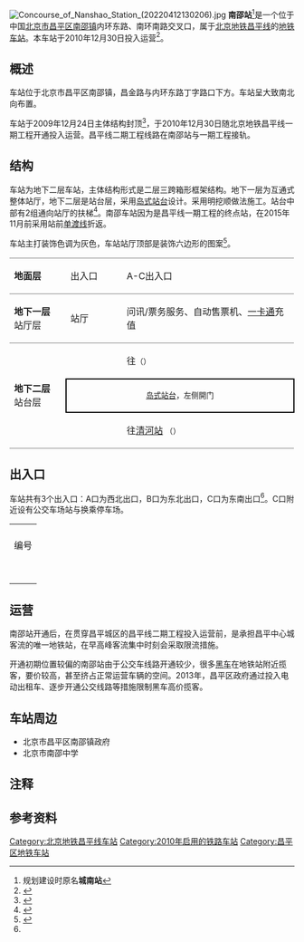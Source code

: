 {{noteTA 
|G1 =Railway}}
{{Infobox station
|name = 南邵
|eng_name = Nanshao
|linecolour = {{北京地铁颜色|昌}}
|image = Platform of Nanshao Station (20220412130108).jpg
|caption = 南邵站站台
|other_name = 
|country = {{PRC}}
|borough = [[北京市|北京市]][[昌平区|昌平区]][[南邵镇|南邵镇]]
|address = 内环东路、南环南路交叉口
|coordinates = {{coord|40|12|18.78|N|116|16|53.57|E|type:railwaystation|display=inline,title}}
|elevation = 
|operator = [[北京市地铁运营有限公司|北京市地铁运营有限公司]]
|lines = {{北京地铁线路名|昌|SL}}
|distance = 
|platform = 1座[[岛式站台|岛式站台]]
|tracks = 2条
|bus_routes = 
|bus_stands = 
|connections = 公交站：地铁南邵站
|structure = 地下车站
|hall = 整体式站厅
|depth = 
|levels = 
|interchange = 
|exits = 3个
|elevator = 
|escalator = 
|architect = 
|architectural_style = 
|colour = 
|type = 
|status = 运营中
|code = 
|zone = 
|classification = 
|website = 
|built = 
|opened = 2010年12月30日
|pass_year = 
|passengers = 
|pass_system = 
|pass_rank = 
|mpassengers = 
|trains = 
|station_hours = 
|hours = 
|first = {{北京地铁线路名|昌|S}}
:往{{北京地铁起讫站|昌平|L}}：05:55
:往{{北京地铁起讫站|昌平|R}}：06:00
|last = {{北京地铁线路名|昌|S}}
:往{{北京地铁起讫站|昌平|L}}：23:59
:往{{北京地铁起讫站|昌平|R}}：23:04
:往{{站|朱辛庄}}：23:49
|adjacent = {{adjacent stations|system=北京地铁|line=昌|left=北邵洼|right=沙河高教园|note-left=1.958km|note-mid=距离[[昌平西山口站|昌平西山口]]10.795km|note-right=5.357km}}
|other_services = 
|route_map = {{Routemap|inline=yes|map=
utSTRf\utSTRg~~ ~~{{rmr|Licon=U|{{stl|北京地铁|北邵洼}}}}
utSTR+BSl\utSTR+BSr
utSTR+BSl\utSTR+BSr
utABZg2\utSTR+tc3
utSTR+tc1\utABZg+4
utSTRe\utSTRe
uSTRf\uSTRg~~ ~~{{rmr|Licon=D|{{stl|北京地铁|沙河高教园}}}}
}}
}}
[[File:Concourse_of_Nanshao_Station_(20220412130206).jpg|thumb]]
'''南邵站'''<ref group="注">规划建设时原名'''城南站'''</ref>是一个位于中国[[北京市|北京市]][[昌平区|昌平区]][[南邵镇|南邵镇]]内环东路、南环南路交叉口，属于[[北京地铁|北京地铁]][[北京地铁昌平线|昌平线]]的[[地铁车站|地铁车站]]。本车站于2010年12月30日投入运营<ref>{{cite web|url=http://zhengwu.beijing.gov.cn/bmfu/bmts/t1147349.htm|title=五条地铁新线最小发车间隔五分钟|author=刘冕 刘欢|work=北京日报|date=2010-12-31|accessdate=2011-01-08}}{{dead link|date=2017年11月 |bot=InternetArchiveBot |fix-attempted=yes }}</ref>。

== 概述 ==
车站位于北京市昌平区南邵镇，昌金路与内环东路丁字路口下方。车站呈大致南北向布置。

车站于2009年12月24日主体结构封顶<ref>{{cite web|url=http://www.cprt.com.cn/news/sz/20091224/n25435264.html|title=北京轨道交通昌平线城南站主体封顶|date=2009-12-24|accessdate=2010-08-11|deadurl=yes|archiveurl=https://web.archive.org/web/20101228123112/http://www.cprt.com.cn/news/sz/20091224/n25435264.html|archivedate=2010-12-28}}</ref>，于2010年12月30日随北京地铁昌平线一期工程开通投入运营。昌平线二期工程线路在南邵站与一期工程接轨。

== 结构 ==

车站为地下二层车站，主体结构形式是二层三跨箱形框架结构。地下一层为互通式整体站厅，地下二层是站台层，采用[[岛式站台|岛式站台]]设计。采用明挖顺做法施工。站台中部有2组通向站厅的扶梯<ref name="zhandian">{{cite web|url=http://www.bjsubway.com/station/xltcx/linecp/2013-08-26/245.html|title=站点及周边信息：昌平线南邵站|publisher=北京地铁|date=2013-08-26|accessdate=2016-01-13|archive-date=2016-03-05|archive-url=https://web.archive.org/web/20160305162521/http://www.bjsubway.com/station/xltcx/linecp/2013-08-26/245.html|dead-url=no}}</ref>。南邵车站因为是昌平线一期工程的终点站，在2015年11月前采用站前[[单渡线|单渡线]]折返。

车站主打装饰色调为灰色，车站站厅顶部是装饰六边形的图案<ref>{{cite web|url=http://news.sina.com.cn/c/2010-07-22/132220735510.shtml|title=北京地铁昌平线高架站似蜂巢 由鸟巢设计师设计|date=2010-07-22|accessdate=2010-08-11|publisher=[[新浪|新浪]]|archive-date=2010-07-26|archive-url=https://web.archive.org/web/20100726074733/http://news.sina.com.cn/c/2010-07-22/132220735510.shtml|dead-url=no}}</ref>。

{|cellspacing=0 cellpadding=3
|style="border-bottom:solid 1px gray;border-top:solid 1px gray;" width=100|'''地面层'''
|style="border-top:solid 1px gray;border-bottom:solid 1px gray;" width=100|出入口
|style="border-top:solid 1px gray;border-bottom:solid 1px gray;" width=350|A-C出入口
|-
|style="border-bottom:solid 1px gray;"|'''地下一层'''<br/>站厅层
|style="border-bottom:solid 1px gray;"|站厅
|style="border-bottom:solid 1px gray;"|问讯/票务服务、自动售票机、[[北京市政交通一卡通|一卡通]]充值
|-
|style="border-bottom:solid 1px gray;" rowspan=3|'''地下二层'''<br/>站台层
|{{arrow|L}}
|{{北京地铁线路名|昌|c}}往{{站|昌平西山口}}<small>（{{站|北邵洼}}）</small>
|-
|style="border-right:solid 2px black;border-left:solid 2px black;border-top:solid 2px black;border-bottom:solid 2px black;" colspan=2|<center><small>[[岛式站台|岛式站台]]，左侧開门</small></center>
|-
|style="border-bottom:solid 1px gray;"|{{arrow|R}}
|style="border-bottom:solid 1px gray;"|{{北京地铁线路名|昌|c}}往[[清河站#地铁站|清河站]] <!--{{站|蓟门桥}}-->  <small>（{{站|沙河高教园}}）</small>
|}

== 出入口 ==

车站共有3个出入口：A口为西北出口，B口为东北出口，C口为东南出口<ref name="zhandian"></ref>。C口附近设有公交车场站与换乘停车场。
{| class="wikitable"
| colspan="5" align="center" bgcolor="{{北京地铁颜色|昌}}" |
|-
! 编号
! 指示
! 建议前往的目的地
! 照片
! 无障碍设施
|-
|{{港鐵出口|A|附=升}}
|南环南路（北侧）
|南邵派出所、南邵镇政府、南邵中心小学
|[[File:Exit_A_of_Nanshao_Station_(20220412130730).jpg|150px]]
|[[File:Exit_A_lift_of_Nanshao_Station_(20220412130814).jpg|150px]]
|-
|{{港鐵出口|B|1}}
|内环东路（东侧）
|南邵中学
|[[File:Exit_B1_of_Nanshao_Station_(20220412131006).jpg|150px]]
|{{n/a}}
|-
|{{港鐵出口|B|2}}
|景荣街（南侧）
|
|[[File:Exit_B2_of_Nanshao_Station_(20220412131208).jpg|150px]]
|{{n/a}}
|-
|{{港鐵出口|C|1}}
|内环东路（西侧）
|
|[[File:Exit_C1_of_Nanshao_Station_(20220412131605).jpg|150px]]
|{{n/a}}
|-
|{{港鐵出口|C|2|附=升}}
|内环东路（东侧）
|
|[[File:Exit_C2_of_Nanshao_Station_(20220412131420).jpg|150px]]
|[[File:Exit_C2_lift_of_Nanshao_Station_(20220412131332).jpg|150px]]
|-
| colspan="5" bgcolor="#EEEEEE" | {{港鐵出口|註=升}}
|}

== 运营 ==

南邵站开通后，在贯穿昌平城区的昌平线二期工程投入运营前，是承担昌平中心城客流的唯一地铁站，在早高峰客流集中时刻会采取限流措施。

开通初期位置较偏的南邵站由于公交车线路开通较少，很多[[非法營運車輛|黑车]]在地铁站附近揽客，要价较高，甚至挤占正常运营车辆的空间。2013年，昌平区政府通过投入电动出租车、逐步开通公交线路等措施限制黑车高价揽客。

== 车站周边 ==

*北京市昌平区南邵镇政府
*北京市南邵中学

== 注释 ==
{{reflist|group="注"}}

== 参考资料 ==
{{commonscat|Nanshao Station}}
{{reflist}}

{{北京地铁昌平线}}
[[Category:北京地铁昌平线车站|Category:北京地铁昌平线车站]]
[[Category:2010年启用的铁路车站|Category:2010年启用的铁路车站]]
[[Category:昌平区地铁车站|Category:昌平区地铁车站]]